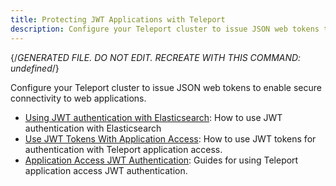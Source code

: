 ```yaml
---
title: Protecting JWT Applications with Teleport
description: Configure your Teleport cluster to issue JSON web tokens to enable secure connectivity to web applications.
---
```


{/*GENERATED FILE. DO NOT EDIT. RECREATE WITH THIS COMMAND:
undefined*/}

Configure your Teleport cluster to issue JSON web tokens to enable secure connectivity to web applications.

- [Using JWT authentication with Elasticsearch](elasticsearch.mdx): How to use JWT authentication with Elasticsearch
- [Use JWT Tokens With Application Access](introduction.mdx): How to use JWT tokens for authentication with Teleport application access.
- [Application Access JWT Authentication](overview.mdx): Guides for using Teleport application access JWT authentication.
